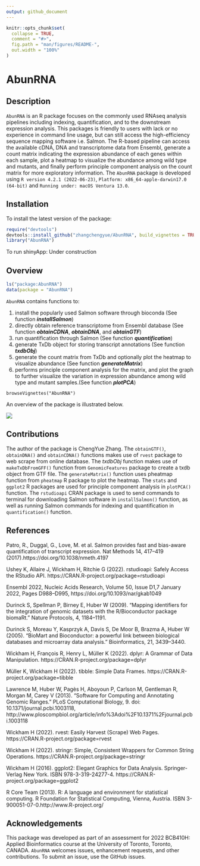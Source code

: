 ```yaml
---
output: github_document
---
```


<!-- README.md is generated from README.Rmd. Please edit that file -->

```r
knitr::opts_chunk$set(
  collapse = TRUE,
  comment = "#>",
  fig.path = "man/figures/README-",
  out.width = "100%"
)
```

# AbunRNA

<!-- badges: start -->
<!-- badges: end -->




## Description

`AbunRNA` is an R package focuses on the commonly used RNAseq analysis pipelines including indexing, quantification, and to the downstream expression analysis. This packages is friendly to users with lack or no experience in command line usage, but can still access the high-efficiency sequence mapping software i.e. Salmon. The R-based pipeline can access the available cDNA, DNA and transcriptome data from Ensembl, generate a count matrix indicating the expression abundance of each genes within each sample, plot a heatmap to visualize the abundance among wild type and mutants, and finally perform principle component analysis on the count matrix for more exploratory information. The `AbunRNA` package is developed using `R version 4.2.1 (2022-06-23)`, `Platform: x86_64-apple-darwin17.0 (64-bit)` and `Running under: macOS Ventura 13.0`.

## Installation

To install the latest version of the package:

``` r
require("devtools")
devtools::install_github("zhangchengyue/AbunRNA", build_vignettes = TRUE)
library("AbunRNA")
```

To run shinyApp:
Under construction

## Overview

``` r
ls("package:AbunRNA")
data(package = "AbunRNA") 
```
`AbunRNA` contains functions to: 

1. install the popularly used Salmon software through bioconda (See function __*installSalmon*__)
2. directly obtain reference transcriptome from Ensembl database (See function __*obtainCDNA*__, __*obtainDNA*__, and __*obtainGTF*__)
3. run quantification through Salmon (See function __*quantification*__)
4. generate TxDb object for storing transcript annotations (See function __*txdbObj*__)
5. generate the count matrix from TxDb and optionally plot the heatmap to visualize abundance (See function __*generateMatrix*__)
6. performs principle component analysis for the matrix, and plot the graph to further visualize the variation in expression abundance among wild type and mutant samples.(See function __*plotPCA*__)
```
browseVignettes("AbunRNA")
```

An overview of the package is illustrated below. 

![](./inst/extdata/OVERVIEW.png)


## Contributions

The author of the package is ChengYue Zhang. The `obtainGTF()`, `obtainDNA()` and `obtainCDNA()` functions makes use of `rvest` package to web scrape from online database. The *txdbObj* function makes use of `makeTxDbFromGFF()` function from `GenomicFeatures` package to create a txdb object from GTF file. The `generateMatrix()` function uses pheatmap function from `pheatmap` R package to plot the heatmap. The `stats` and `ggplot2` R packages are used for principle component analysis in `plotPCA()` function. The `rstudioapi` CRAN package is used to send commands to terminal for downloading Salmon software in `installSalmon()` function, as well as running Salmon commands for indexing and quantification in `quantification()` function.

## References

Patro, R., Duggal, G., Love, M. et al. Salmon provides fast and bias-aware quantification of transcript expression. Nat Methods 14, 417–419 (2017).https://doi.org/10.1038/nmeth.4197

Ushey K, Allaire J, Wickham H, Ritchie G (2022). rstudioapi: Safely Access the RStudio API. https://CRAN.R-project.org/package=rstudioapi

Ensembl 2022, Nucleic Acids Research, Volume 50, Issue D1,7 January 2022, Pages D988–D995, https://doi.org/10.1093/nar/gkab1049

Durinck S, Spellman P, Birney E, Huber W (2009). “Mapping identifiers for the integration of genomic datasets with the R/Bioconductor package biomaRt.” Nature Protocols, 4, 1184–1191.

Durinck S, Moreau Y, Kasprzyk A, Davis S, De Moor B, Brazma A, Huber W (2005). “BioMart and Bioconductor: a powerful link between biological databases and microarray data analysis.” Bioinformatics, 21, 3439–3440.

Wickham H, François R, Henry L, Müller K (2022). dplyr: A Grammar of Data Manipulation. https://CRAN.R-project.org/package=dplyr

Müller K, Wickham H (2022). tibble: Simple Data Frames. https://CRAN.R-project.org/package=tibble

Lawrence M, Huber W, Pagès H, Aboyoun P, Carlson M, Gentleman R, Morgan M, Carey V (2013). “Software for Computing and Annotating Genomic Ranges.” PLoS Computational Biology, 9. doi: 10.1371/journal.pcbi.1003118, http://www.ploscompbiol.org/article/info%3Adoi%2F10.1371%2Fjournal.pcbi.1003118

Wickham H (2022). rvest: Easily Harvest (Scrape) Web Pages. https://CRAN.R-project.org/package=rvest 

Wickham H (2022). stringr: Simple, Consistent Wrappers for Common String Operations. https://CRAN.R-project.org/package=stringr

Wickham H (2016). ggplot2: Elegant Graphics for Data Analysis. Springer-Verlag New York. ISBN 978-3-319-24277-4.  https://CRAN.R-project.org/package=ggplot2

R Core Team (2013). R: A language and environment for statistical computing. R Foundation for Statistical Computing, Vienna, Austria. ISBN 3-900051-07-0.http://www.R-project.org/

## Acknowledgements

This package was developed as part of an assessment for 2022 BCB410H: Applied Bioinformatics course at the University of Toronto, Toronto, CANADA. `AbunRNA` welcomes issues, enhancement requests, and other contributions. To submit an issue, use the GitHub issues.




